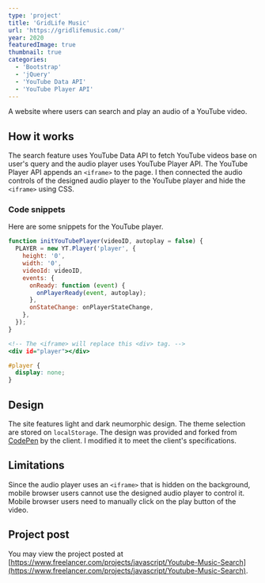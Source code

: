 ```yaml
---
type: 'project'
title: 'GridLife Music'
url: 'https://gridlifemusic.com/'
year: 2020
featuredImage: true
thumbnail: true
categories:
  - 'Bootstrap'
  - 'jQuery'
  - 'YouTube Data API'
  - 'YouTube Player API'
---
```


A website where users can search and play an audio of a YouTube video.

## How it works

The search feature uses YouTube Data API to fetch YouTube videos base on user's query and the audio player uses YouTube Player API. The YouTube Player API appends an `<iframe>` to the page. I then connected the audio controls of the designed audio player to the YouTube player and hide the `<iframe>` using CSS.

### Code snippets

Here are some snippets for the YouTube player.

```javascript:script.js
function initYouTubePlayer(videoID, autoplay = false) {
  PLAYER = new YT.Player('player', {
    height: '0',
    width: '0',
    videoId: videoID,
    events: {
      onReady: function (event) {
        onPlayerReady(event, autoplay);
      },
      onStateChange: onPlayerStateChange,
    },
  });
}
```

```html:index.html
<!-- The <iframe> will replace this <div> tag. -->
<div id="player"></div>
```

```css:style.css
#player {
  display: none;
}
```

## Design

The site features light and dark neumorphic design. The theme selection are stored on `localStorage`. The design was provided and forked from [CodePen](https://codepen.io/drovosek2703/pen/PoqPMGZ) by the client. I modified it to meet the client's specifications.

## Limitations

Since the audio player uses an `<iframe>` that is hidden on the background, mobile browser users cannot use the designed audio player to control it. Mobile browser users need to manually click on the play button of the video.

## Project post

You may view the project posted at [https://www.freelancer.com/projects/javascript/Youtube-Music-Search](https://www.freelancer.com/projects/javascript/Youtube-Music-Search).
